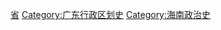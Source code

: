 {{中国古代行政区划分类向导|state=expanded}}

[[Category:中国各省行政区划史|省{{PAGENAME}}]]
[[Category:广东行政区划史|Category:广东行政区划史]]
[[Category:海南政治史|Category:海南政治史]]